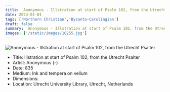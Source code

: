 ```yaml
---
title:  Anonymous - Illstration at start of Psalm 102, from the Utrecht Psalter
date: 2024-01-01
tags: ['Northern Christian','Byzanto-Carolingian']
draft: false
summary:  Anonymous - Illstration at start of Psalm 102, from the Utrecht Psalter
images: ['/static/images/10255.jpg']
---
```


![ Anonymous - Illstration at start of Psalm 102, from the Utrecht Psalter](/static/images/10255.jpg)

* Title: Illstration at start of Psalm 102, from the Utrecht Psalter
* Artist:  Anonymous (-)
* Date: 835
* Medium: Ink and tempera on vellum
* Dimensions: 
* Location: Utrecht University Library, Utrecht, Netherlands


